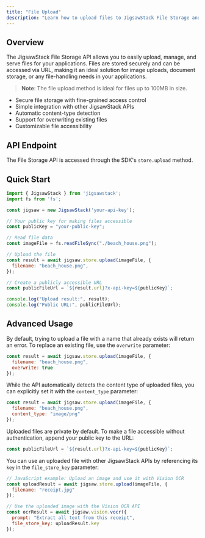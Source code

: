 ```yaml
---
title: "File Upload"
description: "Learn how to upload files to JigsawStack File Storage and use them across different APIs"
---
```


## Overview

The JigsawStack File Storage API allows you to easily upload, manage, and serve files for your applications. Files are stored securely and can be accessed via URL, making it an ideal solution for image uploads, document storage, or any file-handling needs in your applications.

> **Note**: The file upload method is ideal for files up to 100MB in size.

- Secure file storage with fine-grained access control
- Simple integration with other JigsawStack APIs
- Automatic content-type detection
- Support for overwriting existing files
- Customizable file accessibility

## API Endpoint

The File Storage API is accessed through the SDK's `store.upload` method.

## Quick Start

```javascript  JavaScript
import { JigsawStack } from 'jigsawstack';
import fs from 'fs';

const jigsaw = new JigsawStack('your-api-key');

// Your public key for making files accessible
const publicKey = "your-public-key";

// Read file data
const imageFile = fs.readFileSync("./beach_house.png");

// Upload the file
const result = await jigsaw.store.upload(imageFile, {
  filename: "beach_house.png",
});

// Create a publicly accessible URL
const publicFileUrl = `${result.url}?x-api-key=${publicKey}`;

console.log("Upload result:", result);
console.log("Public URL:", publicFileUrl);
```

## Advanced Usage

By default, trying to upload a file with a name that already exists will return an error. To replace an existing file, use the `overwrite` parameter:

```javascript Overwriting Existing Files
const result = await jigsaw.store.upload(imageFile, {
  filename: "beach_house.png",
  overwrite: true
});
```

While the API automatically detects the content type of uploaded files, you can explicitly set it with the `content_type` parameter:

```javascript Specifying Content Type
const result = await jigsaw.store.upload(imageFile, {
  filename: "beach_house.png",
  content_type: "image/png"
});
```

Uploaded files are private by default. To make a file accessible without authentication, append your public key to the URL:

```javascript Making Files Publicly Accessible
const publicFileUrl = `${result.url}?x-api-key=${publicKey}`;
```

You can use an uploaded file with other JigsawStack APIs by referencing its `key` in the `file_store_key` parameter:

```javascript Using Uploaded Files with Other JigsawStack APIs
// JavaScript example: Upload an image and use it with Vision OCR
const uploadResult = await jigsaw.store.upload(imageFile, {
  filename: "receipt.jpg"
});

// Use the uploaded image with the Vision OCR API
const ocrResult = await jigsaw.vision.vocr({
  prompt: "Extract all text from this receipt",
  file_store_key: uploadResult.key
});
```
